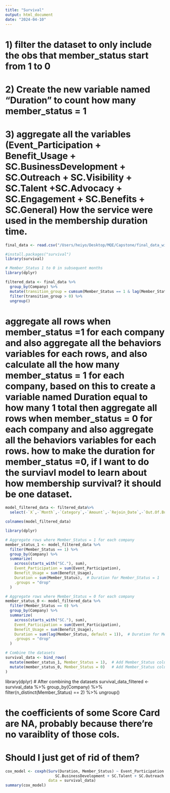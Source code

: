 ```yaml
---
title: "Survival"
output: html_document
date: "2024-04-10"
---
```

# 1) filter the dataset to only include the obs that member_status start from 1 to 0
# 2) Create the new variable named "Duration" to count how many member_status = 1
# 3) aggregate all the variables (Event_Participation + Benefit_Usage + SC.BusinessDevelopment + SC.Outreach + SC.Visibility + SC.Talent +SC.Advocacy + SC.Engagement + SC.Benefits + SC.General) How the service were used in the membership duration time.

```r
final_data <- read.csv("/Users/heiyo/Desktop/MQE/Capstone/final_data_withcate.csv")
```

```r
#install.packages("survival")
library(survival)
```

```r
# Member_Status 1 to 0 in subsequent months
library(dplyr)

filtered_data <- final_data %>%
  group_by(Company) %>%
  mutate(transition_group = cumsum(Member_Status == 1 & lag(Member_Status) == 0)) %>%
  filter(transition_group > 0) %>%
  ungroup()
```





# aggregate all rows when member_status =1 for each company and also aggregate all the behaviors variables for each rows, and also calculate all the how many member_status = 1 for each company, based on this to create a variable named Duration equal to how many 1 total then aggregate all rows when member_status = 0 for each company and also aggregate all the behaviors variables for each rows. how to make the duration for member_status =0, if I want to do the surviavl model to learn about how membership survival? it should be one dataset.

```r
model_filtered_data <- filtered_data%>%
  select(-`X`,-`Month`,-`Category`,-`Amount`,-`Rejoin_Date`,-`Out.Of.Business`, -`Paid.Through`, -`Payment.Amount`,-`Join_Date`,-`Rejoin_Date_Months`,-`Paid_Through_Months`,-`Join_Date_Months`,-`Month_value`,-`transition_group`)
```

```r
colnames(model_filtered_data)
```

```r
library(dplyr)

# Aggregate rows where Member_Status = 1 for each company
member_status_1 <- model_filtered_data %>%
  filter(Member_Status == 1) %>%
  group_by(Company) %>%
  summarize(
    across(starts_with("SC."), sum),
    Event_Participation = sum(Event_Participation),
    Benefit_Usage = sum(Benefit_Usage),
    Duration = sum(Member_Status),  # Duration for Member_Status = 1
    .groups = "drop"
  )

# Aggregate rows where Member_Status = 0 for each company
member_status_0 <- model_filtered_data %>%
  filter(Member_Status == 0) %>%
  group_by(Company) %>%
  summarize(
    across(starts_with("SC."), sum),
    Event_Participation = sum(Event_Participation),
    Benefit_Usage = sum(Benefit_Usage),
    Duration = sum(lag(Member_Status, default = 1)),  # Duration for Member_Status = 0
    .groups = "drop"
  )

# Combine the datasets
survival_data <- bind_rows(
  mutate(member_status_1, Member_Status = 1),  # Add Member_Status column for member_status_1
  mutate(member_status_0, Member_Status = 0)   # Add Member_Status column for member_status_0
)


```


library(dplyr)
# After combining the datasets
survival_data_filtered <- survival_data %>%
  group_by(Company) %>%
  filter(n_distinct(Member_Status) == 2) %>%
  ungroup()


# the coefficients of some Score Card are NA, probably because there're no varaiblity of those cols.
# Should I just get of rid of them?
```r
cox_model <- coxph(Surv(Duration, Member_Status) ~ Event_Participation + 
                      SC.BusinessDevelopment + SC.Talent + SC.Outreach + SC.Visibility + SC.Advocacy , 
                   data = survival_data)
summary(cox_model)
```















